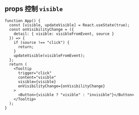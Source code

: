 ## props 控制 `visible`

```tsx live=true className=s-container--button
function App() {
  const [visible, updateVisible] = React.useState(true);
  const onVisibilityChange = ({
    detail: { visible: visibleFromEvent, source }
  }) => {
    if (source !== "click") {
      return;
    }
    updateVisible(visibleFromEvent);
  };
  return (
    <Tooltip
      trigger="click"
      content="visible"
      visible={visible}
      onVisibilityChange={onVisibilityChange}
    >
      <Button>{visible ? "visible" : "invisible"}</Button>
    </Tooltip>
  );
}
```
